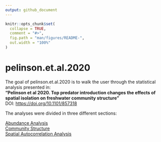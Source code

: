 ```yaml
---
output: github_document
---
```


<!-- README.md is generated from README.Rmd. Please edit that file -->

```r
knitr::opts_chunk$set(
  collapse = TRUE,
  comment = "#>",
  fig.path = "man/figures/README-",
  out.width = "100%"
)
```

# pelinson.et.al.2020

<!-- badges: start -->
<!-- badges: end -->

The goal of pelinson.et.al.2020 is to walk the user through the statistical analysis presented in:  
**"Pelinson et al 2020. Top predator introduction changes the effects of spatial isolation on freshwater community structure"**  
DOI: [https://doi.org/10.1101/857318](https://doi.org/10.1101/857318)

The analyses were divided in three different sections:

[Abundance Analysis](https://github.com/RodolfoPelinson/pelinson.et.al.2020/blob/master/Abundance%20Analysis/Abundance-Analysis.md)  
[Community Structure](https://github.com/RodolfoPelinson/pelinson.et.al.2020/blob/master/Community%20Structure/Community-Structure.md)  
[Spatial Autocorrelation Analysis](https://github.com/RodolfoPelinson/pelinson.et.al.2020/blob/master/Spatial%20Autocorrelation%20Analysis/Spatial-Autocorrelation-Analysis.md)  
